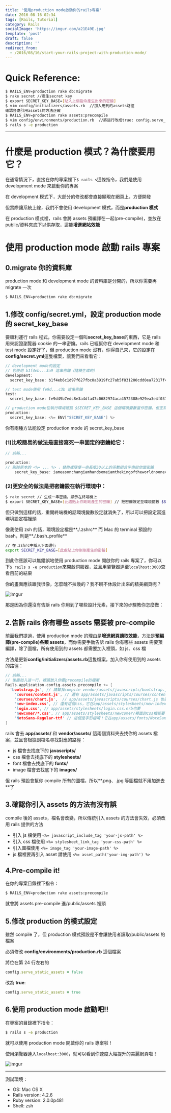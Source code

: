 ```yaml
---
title: '使用production mode啟動你的rails專案'
date: 2016-08-16 02:34
tags: [Rails, Tutorial]
category: Rails
socialImage: 'https://imgur.com/a21E49E.jpg'
template: 'post'
draft: false
description: ''
redirect_from:
  - /2016/08/16/start-your-rails-project-with-production-mode/
---
```


# Quick Reference:

```bash
$ RAILS_ENV=production rake db:migrate
$ rake secret //產生secret key
$ export SECRET_KEY_BASE=[貼入上個指令產生出來的密鑰]
$ vim config/initializers/assets.rb  //加入用到的assets路徑
確認各處引用assets的方法正確
$ RAILS_ENV=production rake assets:precompile
$ vim config/environments/production.rb  //將這行改成true: config.serve_static_assets = true
$ rails s -e production
```

---

# 什麼是 production 模式？為什麼要用它？

在通常情況下，直接在你的專案裡下`$ rails s`這條指令，我們是使用 development mode 來啟動你的專案

在 development 模式下，大部分的修改都會直接顯現在網頁上，方便開發

但實際讓系統上線，我們不會使用 development 模式，而是**production 模式**

在 production 模式裡，rails 會將 assets 預編譯在一起(pre-compile)，並放在 public/資料夾底下以供存取，這能**增進網站效能**

# 使用 production mode 啟動 rails 專案

## 0.migrate 你的資料庫

production mode 和 development mode 的資料庫是分開的，所以你需要再 migrate 一次

```bash
$ RAILS_ENV=production rake db:migrate
```

## 1.修改 config/secret.yml，設定 production mode 的 secret_key_base

要順利運行 rails 程式，你需要設定一個叫**secret_key_base**的東西，它是 rails 用來認證瀏覽器 cookie 的一串密鑰。rails 已經幫你在 development mode 和 test mode 設定好了，但 production mode 沒有，你得自己來，它的設定在**config/secret.yml**這隻檔案，讓我們來看看它：

```c secret.yml
// development mode的設定
// 它使用 b1f4eb...3a9 這串密鑰（隨機生成的）
development:
  secret_key_base: b1f4eb6c1d97f627fbc0a3919fc27ab5f831200cdd0ea72317f404a2b9d878192bca27d92380f56051c60d0a364c86fe53d9b9866d487a17cf06582a783723a9

// test mode使用 fe9d...c3b 這串密鑰
test:
  secret_key_base: fe9d49b7edc8e3a4dfa47c0682974aca4572388e929ea3e4f037b3e8841747fc3029e030bbd102a62d372596b4d753dd0c419b7425a8dcceca3817cf7d5dbc3b

// production mode從執行環境裡抓 $SECRET_KEY_BASE 這個環境變數當作密鑰，但正常情況下該變數並不存在，所以出錯
production:
  secret_key_base: <%= ENV["SECRET_KEY_BASE"] %>
```

你有兩種方法能設定 production mode 的 secret_key_base

### (1)比較簡易的做法是直接寫死一串固定的密鑰給它：

```c secret.yml
// 前略...

production:
// 刪掉原本的 <%= ... %> ，替換成隨便一串長度30以上的英數組合字串給他當密鑰
	secret_key_base: iameasonchangiamhandsomeiamthekingoftheworldnoonecandefeatmeiwantagirlfriendiamaloserqq
```

### (2)更安全的做法是把密鑰設在執行環境中：

```bash
$ rake secret // 生成一串密鑰，顯示在終端機上
$ export SECRET_KEY_BASE=[此處貼上你剛剛產生的密鑰] // 把密鑰設定至環境變數 $SECRET_KEY_BASE
```

但只做到這樣的話，重開終端機的話環境變數設定就消失了，所以可以把設定寫進環境設定檔裡頭

像我使用 zsh 的話，環境設定檔是**./.zshrc**
而 Mac 的 terminal 預設的 bash，則是**./.bash_profile**

```bash .zshrc
// 在.zshrc中插入下面這行
export SECRET_KEY_BASE=[此處貼上你剛剛產生的密鑰]
```

到此你應該可以無錯誤地使用 production mode 開啟你的 rails 專案了，你可以下`$ rails s -e production`來開啟伺服器，並且用瀏覽器連至`localhost:3000`查看目前的結果

你的畫面應該跟我很像，怎麼醜不拉幾的？我不眠不休設計出來的精美網頁呢？

![Imgur](https://i.imgur.com/oVAdVyK.png?2)

那是因為你還沒有告訴 rails 你用到了哪些設計元素，接下來的步驟教你怎麼做：

## 2.告訴 rails 你有哪些 assets 需要被 pre-compile

前面我們提過，使用 production mode 的理由是**增進網頁讀取效能**，方法是**預編譯(pre-compile)各類 assets**，而你需要手動告訴 rails 你有哪些 assets 需要預編譯，除了圖檔，所有使用到的 assets 都需要加入裡頭，如 js、css 檔

方法是更新**config/initializers/assets.rb**這隻檔案，加入你有使用到的 assets 的路徑：

```c++ assets.rb
// 前略...
// 後面加入這一行，裡頭放入你要precompile的檔案
Rails.application.config.assets.precompile += [
  'bootstrap.js', // 請幫我compile vendor/assets/javascripts/bootstrap.js 這支檔案
	'courses/content.js', // 還有 app/assets/javascripts/courses/content.js
	'courses/chart.js',  // app/assets/javascripts/courses/chart.js 也要
	'new-index.css', // 還有這個css，它在app/assets/stylesheets/new-index.css.scss
	'login.css', // app/assets/stylesheets/login.css.erb也要
	'newcomer/*.css', // app/assets/stylesheets/newcomer/裡面的css檔都要！
	'NotoSans-Regular-ttf' // 這個是字形檔唷！它在app/assets/fonts/NotoSans-Regular-ttf
]
```

rails 會去 **app/assets/** 和 **vendor/assets/** 這兩個資料夾去找你的 assets 檔案，並且會根據副檔名尋找對應的路徑：

- js 檔會去找底下的 **javascripts/**
- css 檔會去找底下的 **stylesheets/**
- font 檔會去找底下的 **fonts/**
- image 檔會去找底下的 **images/**

但 rails 預設會幫你 compile 所有的圖檔，所以**.png、.jpg 等圖檔就不用加進去**了

## 3.確認你引入 assets 的方法有沒有誤

compile 後的 assets，檔名會改變，所以傳統引入 assets 的方法會失效，必須改用 rails 提供的方法

- 引入 js 檔使用 `<%= javascript_include_tag 'your-js-path' %>`
- 引入 css 檔使用 `<%= stylesheet_link_tag 'your-css-path' %>`
- 引入圖檔使用 `<%= image_tag 'your-image-path' %>`
- js 檔裡要再引入 asset 請使用 `<%= asset_path('your-img-path') %>`

## 4.Pre-compile it!

在你的專案目錄裡下指令：

```bash
$ RAILS_ENV=production rake assets:precompile
```

就會將 assets pre-compile 進/public/assets 裡頭

## 5.修改 production 的模式設定

雖然 compile 了，但 production 模式預設是不會讓使用者讀取/public/assets 的檔案

必須修改 **config/environments/production.rb** 這個檔案

將位在第 24 行左右的

```ruby production.rb
config.serve_static_assets = false
```

改為 **true**:

```ruby production.rb
config.serve_static_assets = true
```

## 6.使用 production mode 啟動吧!!

在專案的目錄裡下指令：

```bash
$ rails s -e production
```

就可以使用 production mode 開啟你的 rails 專案啦！

使用瀏覽器連入`localhost:3000`，就可以看到你速度大幅提升的美麗網頁啦！

![imgur](https://imgur.com/IGxS4QM.jpg)

---

測試環境：

- OS: Mac OS X
- Rails version: 4.2.6
- Ruby version: 2.0.0p481
- Shell: zsh
